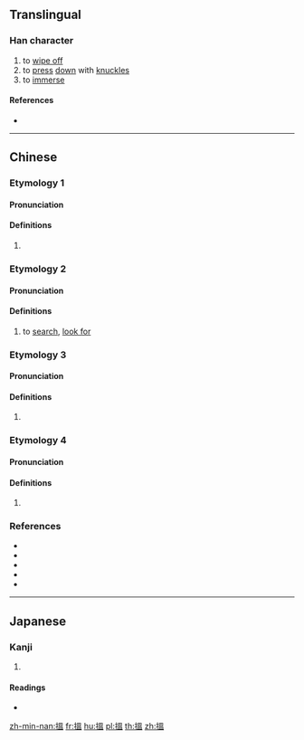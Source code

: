 {{character info/new}}
{{also|揾}}
==Translingual==

===Han character===
{{Han char|rn=64|rad=手|as=10|sn=13|four=56017|canj=QWOT|ids=⿰扌𥁕}}

# to [[wipe off]]
# to [[press]] [[down]] with [[knuckle]]s
# to [[immerse]]

====References====
* {{Han ref|kx=0448.160|dkj=12520|dj=0799.100|hdz=31932.051|uh=6435|ud=25653|bh=DDAF|bd=56751}}

----

==Chinese==

===Etymology 1===
{{zh-forms|s=揾}}

====Pronunciation====
{{zh-pron
|m=wèn
|c=wan3,man5
|cat=
}}

====Definitions====
{{zh-hanzi}}

# {{rfdef|zh}}

===Etymology 2===
{{zh-forms|s=揾}}

====Pronunciation====
{{zh-pron
|c=wan2
|cat=v
}}

====Definitions====
{{zh-hanzi}}

# {{lb|zh|Cantonese}} to [[search]], [[look for]]

===Etymology 3===
{{zh-forms|s=揾}}

====Pronunciation====
{{zh-pron
|h=pfs=vun
|mn=ùn
|cat=
}}

====Definitions====
{{zh-hanzi}}

# {{rfdef|zh}}

===Etymology 4===
{{zh-forms|s=揾}}

====Pronunciation====
{{zh-pron
|h=pfs=vut
|cat=
}}

====Definitions====
{{zh-hanzi}}

# {{rfdef|zh}}

===References===
* {{R:twedu|B01377}}
* {{R:yue:mfccd}}
* {{thcwda|492}}
* {{R:hak:DFTH|15278}} <!--vut-->
* {{R:hak:DFTH|15279}} <!--vun-->

----

==Japanese==

===Kanji===
{{ja-kanji|grade=|rs=手10}}

# {{defn|lang=ja|sort=手10}}

====Readings====
* {{ja-readings|on=[[おん]] (on)|kun=[[しずむ]] (shizumu), [[おさえる]] (osaeru)}}

[[zh-min-nan:搵]]
[[fr:搵]]
[[hu:搵]]
[[pl:搵]]
[[th:搵]]
[[zh:搵]]